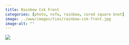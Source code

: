 ```yaml
---
title: Rainbow Csk Front
categories: [photo, nsfw, rainbow, cored square knot]
image: ../www/images/ties/rainbow-csk-front.jpg
image-alt: ""
---
```



![](../www/images/ties/rainbow-csk-front.jpg)

